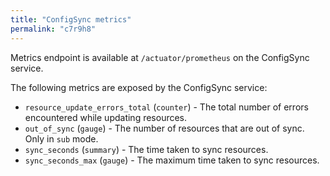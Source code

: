 ```yaml
---
title: "ConfigSync metrics"
permalink: "c7r9h8"
---
```


Metrics endpoint is available at `/actuator/prometheus` on the ConfigSync service.

The following metrics are exposed by the ConfigSync service:

* `resource_update_errors_total` (`counter`) - The total number of errors encountered while updating resources.
* `out_of_sync` (`gauge`) - The number of resources that are out of sync. Only in `sub` mode.
* `sync_seconds` (`summary`) - The time taken to sync resources.
* `sync_seconds_max` (`gauge`) - The maximum time taken to sync resources.

